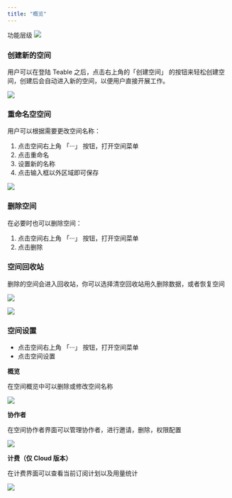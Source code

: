 ```yaml
---
title: "概览"
---
```

功能层级
![](/images/ji-ben-gong-neng/30558ca439f98335.png)

### 创建新的空间

用户可以在登陆 Teable 之后，点击右上角的「创建空间」 的按钮来轻松创建空间，创建后会自动进入新的空间，以便用户直接开展工作。

![](/images/ji-ben-gong-neng/fe89775652df41b6.png)

### 重命名空空间

用户可以根据需要更改空间名称：

1. 点击空间右上角 「···」 按钮，打开空间菜单
2. 点击重命名
3. 设置新的名称
4. 点击输入框以外区域即可保存

![](/images/ji-ben-gong-neng/cbdaf3771db020a9.png)

### 删除空间

在必要时也可以删除空间：

1. 点击空间右上角 「···」 按钮，打开空间菜单
2. 点击删除

### 空间回收站

删除的空间会进入回收站，你可以选择清空回收站用久删除数据，或者恢复空间

![](/images/ji-ben-gong-neng/153d7315e2dd2110.png)

![](/images/ji-ben-gong-neng/800e5de85dc0652b.png)

### 空间设置

* 点击空间右上角 「···」 按钮，打开空间菜单
* 点击空间设置

**概览**

在空间概览中可以删除或修改空间名称

![](/images/ji-ben-gong-neng/734748fc4f0382cb.png)

**协作者**

在空间协作者界面可以管理协作者，进行邀请，删除，权限配置

![](/images/ji-ben-gong-neng/4627a433dbd07d3f.png)

**计费（仅 Cloud 版本）**

在计费界面可以查看当前订阅计划以及用量统计

![](/images/ji-ben-gong-neng/ed3930c38e51679e.png)
